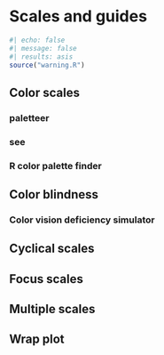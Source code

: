 # Scales and guides {#sec-scales-and-guides}

```r
#| echo: false
#| message: false
#| results: asis
source("warning.R")
```

## Color scales

### paletteer

### see

### R color palette finder

## Color blindness

### Color vision deficiency simulator

## Cyclical scales

## Focus scales

## Multiple scales

## Wrap plot
